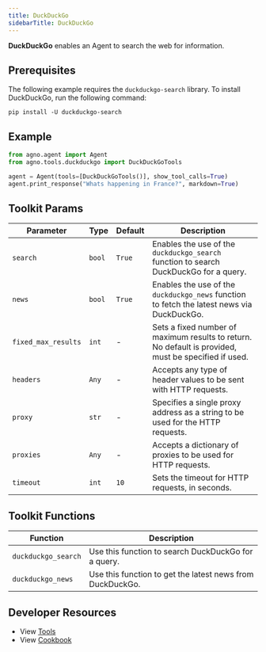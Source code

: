 ```yaml
---
title: DuckDuckGo
sidebarTitle: DuckDuckGo
---
```


**DuckDuckGo** enables an Agent to search the web for information.

## Prerequisites

The following example requires the `duckduckgo-search` library. To install DuckDuckGo, run the following command:

```shell
pip install -U duckduckgo-search
```

## Example

```python cookbook/tools/duckduckgo.py
from agno.agent import Agent
from agno.tools.duckduckgo import DuckDuckGoTools

agent = Agent(tools=[DuckDuckGoTools()], show_tool_calls=True)
agent.print_response("Whats happening in France?", markdown=True)
```

## Toolkit Params

| Parameter           | Type   | Default | Description                                                                                          |
| ------------------- | ------ | ------- | ---------------------------------------------------------------------------------------------------- |
| `search`            | `bool` | `True`  | Enables the use of the `duckduckgo_search` function to search DuckDuckGo for a query.                |
| `news`              | `bool` | `True`  | Enables the use of the `duckduckgo_news` function to fetch the latest news via DuckDuckGo.           |
| `fixed_max_results` | `int`  | -       | Sets a fixed number of maximum results to return. No default is provided, must be specified if used. |
| `headers`           | `Any`  | -       | Accepts any type of header values to be sent with HTTP requests.                                     |
| `proxy`             | `str`  | -       | Specifies a single proxy address as a string to be used for the HTTP requests.                       |
| `proxies`           | `Any`  | -       | Accepts a dictionary of proxies to be used for HTTP requests.                                        |
| `timeout`           | `int`  | `10`    | Sets the timeout for HTTP requests, in seconds.                                                      |

## Toolkit Functions

| Function            | Description                                               |
| ------------------- | --------------------------------------------------------- |
| `duckduckgo_search` | Use this function to search DuckDuckGo for a query.       |
| `duckduckgo_news`   | Use this function to get the latest news from DuckDuckGo. |

## Developer Resources

- View [Tools](https://github.com/agno-agi/agno/blob/main/libs/agno/agno/tools/duckduckgo.py)
- View [Cookbook](https://github.com/agno-agi/agno/blob/main/cookbook/tools/duckduckgo_tools.py)
